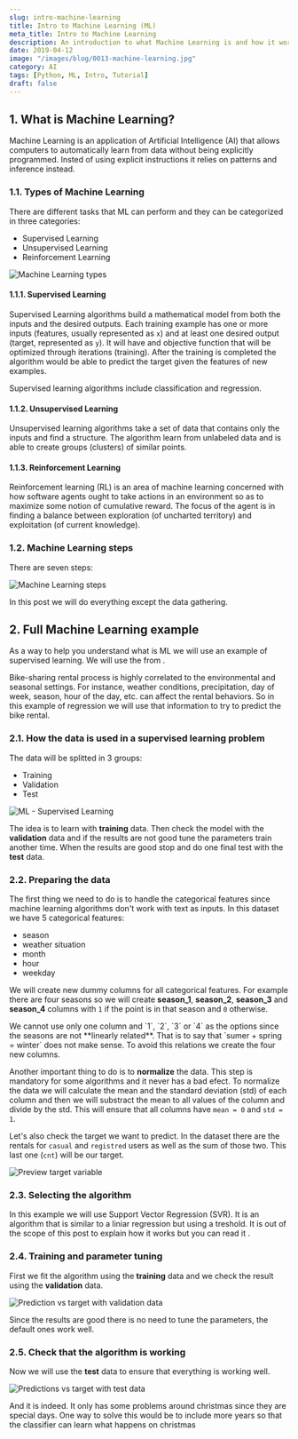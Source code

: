 ```yaml
---
slug: intro-machine-learning
title: Intro to Machine Learning (ML)
meta_title: Intro to Machine Learning
description: An introduction to what Machine Learning is and how it works using a real example.
date: 2019-04-12
image: "/images/blog/0013-machine-learning.jpg"
category: AI
tags: [Python, ML, Intro, Tutorial]
draft: false
---
```


## 1. What is Machine Learning?

Machine Learning is an application of Artificial Intelligence (AI) that allows computers to automatically learn from data without being explicitly programmed. Insted of using explicit instructions it relies on patterns and inference instead.

### 1.1. Types of Machine Learning

There are different tasks that ML can perform and they can be categorized in three categories:

* Supervised Learning 
* Unsupervised Learning 
* Reinforcement Learning

![Machine Learning types](../../images/posts/2019/0013-machine_learning_types.jpg)

#### 1.1.1. Supervised Learning
Supervised Learning algorithms build a mathematical model from both the inputs and the desired outputs. Each training example has one or more inputs (features, usually represented as `x`) and at least one desired output (target, represented as `y`). It will have and objective function that will be optimized through iterations (training). After the training is completed the algorithm would be able to predict the target given the features of new examples.

Supervised learning algorithms include classification and regression.

#### 1.1.2. Unsupervised Learning

Unsupervised learning algorithms take a set of data that contains only the inputs and find a structure. The algorithm learn from unlabeled data and is able to create groups (clusters) of similar points.

#### 1.1.3. Reinforcement Learning

Reinforcement learning (RL) is an area of machine learning concerned with how software agents ought to take actions in an environment so as to maximize some notion of cumulative reward. The focus of the agent is in finding a balance between exploration (of uncharted territory) and exploitation (of current knowledge).

### 1.2. Machine Learning steps

There are seven steps:

![Machine Learning steps](../../images/posts/2019/0013-machine_learning_steps_horizontal.jpg)

In this post we will do everything except the data gathering.

## 2. Full Machine Learning example

As a way to help you understand what is ML we will use an example of supervised learning.
We will use the <FancyLink linkText="Bike sharing data" url="https://www.kaggle.com/contactprad/bike-share-daily-data"/> from <FancyLink linkText="Kaggle" url="https://www.kaggle.com"/>.

Bike-sharing rental process is highly correlated to the environmental and seasonal settings. For instance, weather conditions, precipitation, day of week, season, hour of the day, etc. can affect the rental behaviors. So in this example of regression we will use that information to try to predict the bike rental.

### 2.1. How the data is used in a supervised learning problem

The data will be splitted in 3 groups:

* Training
* Validation
* Test

![ML - Supervised Learning](../../images/posts/2019/0013-supervised_learning.jpg)

The idea is to learn with **training** data. Then check the model with the **validation** data and if the results are not good tune the parameters train another time. When the results are good stop and do one final test with the **test** data.

### 2.2. Preparing the data

The first thing we need to do is to handle the categorical features since machine learning algorithms don't work with text as inputs. In this dataset we have 5 categorical features:

* season
* weather situation
* month
* hour
* weekday

We will create new dummy columns for all categorical features. For example there are four seasons so we will create **season_1**, **season_2**, **season_3** and **season_4** columns with `1` if the point is in that season and `0` otherwise.

<Notice type="warning">
  We cannot use only one column and `1`, `2`, `3` or `4` as the options since the seasons are not **linearly related**. That is to say that `sumer + spring = winter` does not make sense. To avoid this relations we create the four new columns.
</Notice>

Another important thing to do is to **normalize** the data. This step is mandatory for some algorithms and it never has a bad efect. To normalize the data we will calculate the mean and the standard deviation (std) of each column and then we will substract the mean to all values of the column and divide by the std. This will ensure that all columns have `mean = 0` and `std = 1`.

Let's also check the target we want to predict. In the dataset there are the rentals for `casual` and `registred` users as well as the sum of those two. This last one (`cnt`) will be our target.

![Preview target variable](../../images/posts/2019/0013-preview-target-variable.png)

### 2.3. Selecting the algorithm

In this example we will use Support Vector Regression (SVR). It is an algorithm that is similar to a liniar regression but using a treshold. It is out of the scope of this post to explain how it works but you can read it <FancyLink linkText="Support Vector Regression Or SVR" url="https://medium.com/coinmonks/support-vector-regression-or-svr-8eb3acf6d0ff"/>.

### 2.4. Training and parameter tuning

First we fit the algorithm using the **training** data and we check the result using the **validation** data.

![Prediction vs target with validation data](../../images/posts/2019/0013-predictions-vs-target-with-validation-data.jpg)

<Notice type="success">
  Since the results are good there is no need to tune the parameters, the default ones work well.
</Notice>

### 2.5. Check that the algorithm is working

Now we will use the **test** data to ensure that everything is working well.

![Predictions vs target with test data](../../images/posts/2019/0013-predictions-vs-target-with-test-data.jpg)

And it is indeed. It only has some problems around christmas since they are special days. One way to solve this would be to include more years so that the classifier can learn what happens on christmas 
